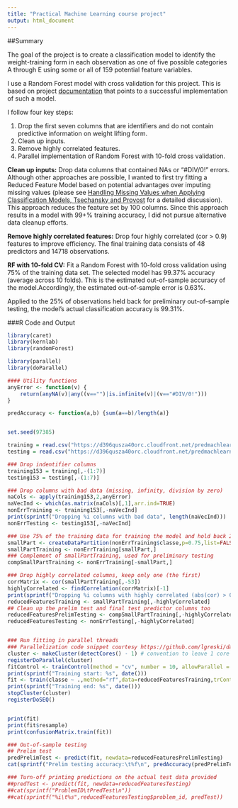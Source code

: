 ```yaml
---
title: "Practical Machine Learning course project"
output: html_document
---
```


##Summary

The goal of the project is to create a classification model to
identify the weight-training form in each observation as one of five possible categories A through E using some or all of 159 potential feature variables.

I use a Random Forest model with cross validation for this
project. This is based on project
[documentation](https://github.com/lgreski/datasciencectacontent/blob/master/markdown/pml-randomForestPerformance.md)
that points to a successful implementation of such a model.

I follow four key steps:

1.  Drop the first seven columns that are identifiers and do not contain predictive information on weight lifting form.
2.  Clean up inputs.
3.  Remove highly correlated features.
4.  Parallel implementation of Random Forest with 10-fold cross validation.

**Clean up inputs:** Drop data columns that contained NAs or "#DIV/0!" errors. Although other approaches are possible, I wanted to first try fitting a Reduced Feature Model based on potential advantages over imputing missing values (please see [Handling Missing Values when Applying Classification Models, Tsechansky and Provost](http://www.jmlr.org/papers/v8/saar-tsechansky07a.html) for a detailed discussion). This approach reduces the feature set by 100 columns. Since this approach results in a model with 99+% training accuracy, I did not pursue alternative data cleanup efforts.

**Remove highly correlated features:** Drop four highly correlated (cor > 0.9) features to improve efficiency. The final training data consists of 48 predictors and 14718 observations.

**RF with 10-fold CV:** Fit a Random Forest with 10-fold cross validation using 75% of the training data set. The selected model has 99.37% accuracy (average across 10 folds). This is the estimated out-of-sample accuracy of the model.Accordingly, the estimated out-of-sample error is 0.63%.

Applied to the 25% of observations held back for preliminary out-of-sample testing, the model's actual classification accuracy is 99.31%.

###R Code and Output

```r

library(caret)
library(kernlab)
library(randomForest)

library(parallel)
library(doParallel)

#### Utility functions
anyError <- function(v) {
    return(anyNA(v)|any((v=="")|is.infinite(v)|(v=="#DIV/0!")))
}

predAccuracy <- function(a,b) {sum(a==b)/length(a)}


set.seed(97385)

training = read.csv("https://d396qusza40orc.cloudfront.net/predmachlearn/pml-training.csv")
testing = read.csv("https://d396qusza40orc.cloudfront.net/predmachlearn/pml-testing.csv")

### Drop indentifier columns
training153 = training[,-(1:7)]
testing153 = testing[,-(1:7)]

### Drop columns with bad data (missing, infinity, division by zero)
naCols <- apply(training153,2,anyError)
naVecInd <- which(as.matrix(naCols)[,1],arr.ind=TRUE)
nonErrTraining <- training153[,-naVecInd]
print(sprintf("Dropping %i columns with bad data", length(naVecInd)))
nonErrTesting <- testing153[,-naVecInd]

### Use 75% of the training data for training the model and hold back 25% for   out-of-sample testing partitions
smallPart <- createDataPartition(nonErrTraining$classe,p=0.75,list=FALSE)
smallPartTraining <- nonErrTraining[smallPart,]
### Complement of smallPartTraining, used for preliminary testing
compSmallPartTraining <- nonErrTraining[-smallPart,]

### Drop highly correlated columns, keep only one (the first)
corrMatrix <- cor(smallPartTraining[,-53])
highlyCorrelated <- findCorrelation(corrMatrix)[-1]
print(sprintf("Dropping %i columns with highly correlated (abs(cor) > 0.9) data", length(highlyCorrelated)))
reducedFeaturesTraining <- smallPartTraining[,-highlyCorrelated]
## Clean up the prelim test and final test predictor columns too
reducedFeaturesPrelimTesting <- compSmallPartTraining[,-highlyCorrelated]
reducedFeaturesTesting <- nonErrTesting[,-highlyCorrelated]


### Run fitting in parallel threads
### Parallelization code snippet courtesy https://github.com/lgreski/datasciencectacontent/blob/master/markdown/pml-randomForestPerformance.md
cluster <- makeCluster(detectCores() - 1) # convention to leave 1 core for OS
registerDoParallel(cluster)
fitControl <- trainControl(method = "cv", number = 10, allowParallel = TRUE)
print(sprintf("Training start: %s", date()))
fit <- train(classe ~ .,method="rf",data=reducedFeaturesTraining,trControl = fitControl)
print(sprintf("Training end: %s", date()))
stopCluster(cluster)
registerDoSEQ()


print(fit)
print(fit$resample)
print(confusionMatrix.train(fit))

### Out-of-sample testing
## Prelim test
predPrelimTest <- predict(fit, newdata=reducedFeaturesPrelimTesting)
cat(sprintf("Prelim testing accuracy:\t%f\n", predAccuracy(predPrelimTest, reducedFeaturesPrelimTesting$classe)))

### Turn-off printing predictions on the actual test data provided
##predTest <- predict(fit, newdata=reducedFeaturesTesting)
##cat(sprintf("ProblemID\tPredTest\n"))
##cat(sprintf("%i\t%s",reducedFeaturesTesting$problem_id, predTest))



```

